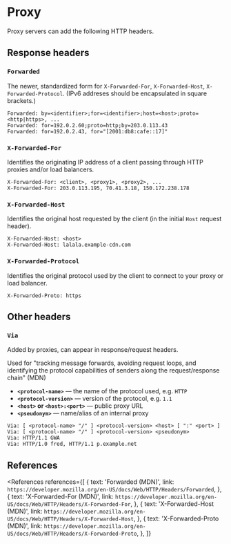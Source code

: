
# Proxy

Proxy servers can add the following HTTP headers.

## Response headers

### `Forwarded`

The newer, standardized form for `X-Forwarded-For`, `X-Forwarded-Host`, `X-Forwarded-Protocol`. (IPv6 addreses should be encapsulated in square brackets.)

```http
Forwarded: by=<identifier>;for=<identifier>;host=<host>;proto=<http|https>, ...
Forwarded: for=192.0.2.60;proto=http;by=203.0.113.43
Forwarded: for=192.0.2.43, for="[2001:db8:cafe::17]"
```

### `X-Forwarded-For`

Identifies the originating IP address of a client passing through HTTP proxies and/or load balancers.

```http
X-Forwarded-For: <client>, <proxy1>, <proxy2>, ...
X-Forwarded-For: 203.0.113.195, 70.41.3.18, 150.172.238.178
```

### `X-Forwarded-Host`

Identifies the original host requested by the client (in the initial `Host` request header).

```http
X-Forwarded-Host: <host>
X-Forwarded-Host: lalala.example-cdn.com
```

### `X-Forwarded-Protocol`

Identifies the original protocol used by the client to connect to your proxy or load balancer.

```http
X-Forwarded-Proto: https
```

## Other headers

### `Via`

Added by proxies, can appear in response/request headers.

Used for "tracking message forwards, avoiding request loops, and identifying the protocol capabilities of senders along the request/response chain" (MDN)

- **`<protocol-name>`** &mdash; the name of the protocol used, e.g. `HTTP`
- **`<protocol-version>`** &mdash; version of the protocol, e.g. `1.1`
- **`<host>` or `<host>:<port>`** &mdash; public proxy URL
- **`<pseudonym>`** &mdash; name/alias of an internal proxy

```http
Via: [ <protocol-name> "/" ] <protocol-version> <host> [ ":" <port> ]
Via: [ <protocol-name> "/" ] <protocol-version> <pseudonym>
Via: HTTP/1.1 GWA
Via: HTTP/1.0 fred, HTTP/1.1 p.example.net
```

## References

<References
  references={[
    {
      text: 'Forwarded (MDN)',
      link: `https://developer.mozilla.org/en-US/docs/Web/HTTP/Headers/Forwarded`,
    },
    {
      text: 'X-Forwarded-For (MDN)',
      link: `https://developer.mozilla.org/en-US/docs/Web/HTTP/Headers/X-Forwarded-For`,
    },
    {
      text: 'X-Forwarded-Host (MDN)',
      link: `https://developer.mozilla.org/en-US/docs/Web/HTTP/Headers/X-Forwarded-Host`,
    },
    {
      text: 'X-Forwarded-Proto (MDN)',
      link: `https://developer.mozilla.org/en-US/docs/Web/HTTP/Headers/X-Forwarded-Proto`,
    },
  ]}
></References>
